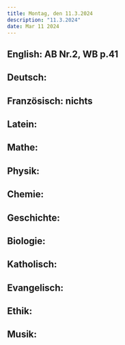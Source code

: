 ```yaml
---
title: Montag, den 11.3.2024
description: "11.3.2024"
date: Mar 11 2024
---
```


## English: AB Nr.2, WB p.41
## Deutsch: 
## Französisch: nichts
## Latein: 
## Mathe: 
## Physik: 
## Chemie: 
## Geschichte: 
## Biologie: 
## Katholisch: 
## Evangelisch: 
## Ethik: 
## Musik: 